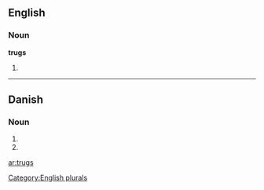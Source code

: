 ==English==

===Noun===
'''trugs'''

# {{plural of|[[trug]]}}

[[Category:English plurals]]

----

==Danish==

===Noun===
{{infl|da|noun form|g=n}}

# {{form of|genitive singular indefinite|trug|lang=Danish}}
# {{form of|genitive plural indefinite|trug|lang=Danish}}

[[ar:trugs]]
